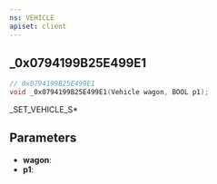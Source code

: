 ```yaml
---
ns: VEHICLE
apiset: client
---
```

## _0x0794199B25E499E1

```c
// 0x0794199B25E499E1
void _0x0794199B25E499E1(Vehicle wagon, BOOL p1);
```

_SET_VEHICLE_S*

## Parameters
* **wagon**:
* **p1**: